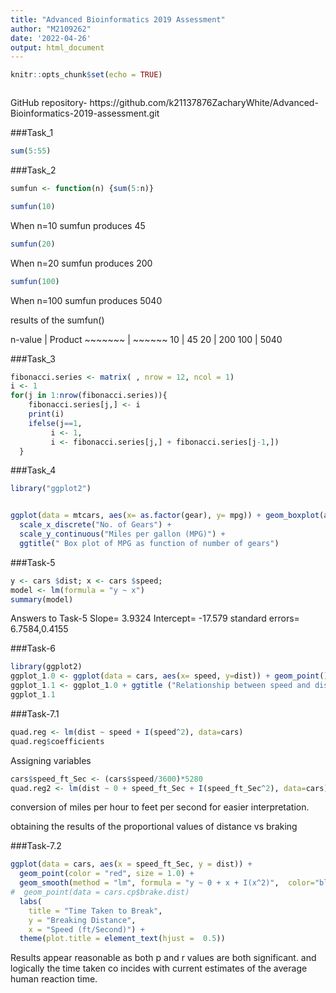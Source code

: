 ```yaml
---
title: "Advanced Bioinformatics 2019 Assessment"
author: "M2109262"
date: '2022-04-26'
output: html_document
---
```


```r
knitr::opts_chunk$set(echo = TRUE)
```

```r

```


GitHub repository- https://github.com/k21137876ZacharyWhite/Advanced-Bioinformatics-2019-assessment.git

###Task_1
```r
sum(5:55)
```
###Task_2
```r
sumfun <- function(n) {sum(5:n)}
```

```r
sumfun(10)
```
When n=10 sumfun produces 45
```r
sumfun(20)
```
When n=20 sumfun produces 200
```r
sumfun(100)
```
When n=100 sumfun produces 5040



results of the sumfun()

n-value | Product
~~~~~~~ | ~~~~~~
   10   |  45
   20   |  200
   100  |  5040


###Task_3
```r
fibonacci.series <- matrix( , nrow = 12, ncol = 1)
i <- 1
for(j in 1:nrow(fibonacci.series)){
    fibonacci.series[j,] <- i
    print(i)
    ifelse(j==1, 
         i <- 1,
         i <- fibonacci.series[j,] + fibonacci.series[j-1,])
  }
```

###Task_4
```r
library("ggplot2")


ggplot(data = mtcars, aes(x= as.factor(gear), y= mpg)) + geom_boxplot(aes(fill= as.factor(gear))) + 
  scale_x_discrete("No. of Gears") + 
  scale_y_continuous("Miles per gallon (MPG)") + 
  ggtitle(" Box plot of MPG as function of number of gears")

```

###Task-5
```r
y <- cars $dist; x <- cars $speed; 
model <- lm(formula = "y ~ x")
summary(model)
```
Answers to Task-5
Slope= 3.9324
Intercept= -17.579
standard errors= 6.7584,0.4155

###Task-6
```r
library(ggplot2) 
ggplot_1.0 <- ggplot(data = cars, aes(x= speed, y=dist)) + geom_point() + geom_smooth(method = "lm",formula = "y ~ x")
ggplot_1.1 <- ggplot_1.0 + ggtitle ("Relationship between speed and distance")+ xlab("Speed (MPH)")+ ylab("Distance (feet)")
ggplot_1.1
```

###Task-7.1
```r
quad.reg <- lm(dist ~ speed + I(speed^2), data=cars)
quad.reg$coefficients
```
Assigning variables

```r
cars$speed_ft_Sec <- (cars$speed/3600)*5280 
quad.reg2 <- lm(dist ~ 0 + speed_ft_Sec + I(speed_ft_Sec^2), data=cars)
```
conversion of miles per hour to feet per second for easier interpretation.

obtaining the results of the proportional values of distance vs  braking 

###Task-7.2
```r
ggplot(data = cars, aes(x = speed_ft_Sec, y = dist)) + 
  geom_point(color = "red", size = 1.0) + 
  geom_smooth(method = "lm", formula = "y ~ 0 + x + I(x^2)",  color="blue", fullrange='TRUE') +
#  geom_point(data = cars.cp$brake.dist)
  labs(
    title = "Time Taken to Break",  
    y = "Breaking Distance", 
    x = "Speed (ft/Second)") +
  theme(plot.title = element_text(hjust =  0.5))
```
Results appear reasonable as both p and r values are both significant. and logically the time taken co incides with current estimates of the average human reaction time.
